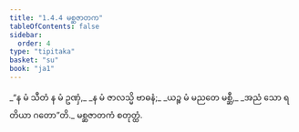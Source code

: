 ```yaml
---
title: "1.4.4 မစ္ဆဇာတက"
tableOfContents: false
sidebar:
  order: 4
type: "tipitaka"
basket: "su"
book: "ja1"
---
```



<DynamicBreadcrumb />

<Division number="34" book="ja1" e="ch" v="22" p="9">

<Paragraph number="74" type="verses" book="ja1">
_“န မံ သီတံ န မံ ဥဏှံ,_  
_န မံ ဇာလသ္မိ ဗာဓနံ;_  
_ယဉ္စ မံ မညတေ မစ္ဆီ,_  
_အညံ သော ရတိယာ ဂတော”တိ._  


</Paragraph>
</Division>

<Paragraph number="75" type="center" book="ja1">
မစ္ဆဇာတကံ စတုတ္ထံ.
</Paragraph>